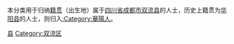 {{Catnav|頁面分類|各種主題的頁面分類|依中国各省来作的分类|各地中国人|四川人|成都人}}
{{Catnav|頁面分類|人物|各國人物|中国人|各地中国人|四川人|成都人}}

本分类用于归纳[[籍贯|籍贯]]（出生地）属于[[四川省|四川省]][[成都市|成都市]][[双流县|双流县]]的人士，历史上籍贯为[[华阳县_(乾元)|华阳县]]的人士，则归入[[:Category:華陽人|:Category:華陽人]]。

[[Category:成都人|县]]
[[Category:双流区|Category:双流区]]